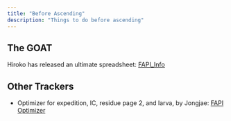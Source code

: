 ```yaml
---
title: "Before Ascending"
description: "Things to do before ascending"
---
```


## The GOAT

Hiroko has released an ultimate spreadsheet: [FAPI_Info](https://docs.google.com/spreadsheets/d/1bY5Ss_6uhoxxxndKr2oSlhtWHM5k4togQkswuBqKrTU/edit?usp=sharing)

## Other Trackers

- Optimizer for expedition, IC, residue page 2, and larva, by Jongjae: [FAPI Optimizer](https://docs.google.com/spreadsheets/d/1D7xb3BJeyMHKKGPhtewaPdeyHaMghTZVlc__IZRVQRA/edit?usp=sharing)
